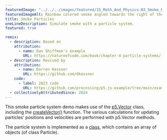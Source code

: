 ```yaml
---
featuredImage: "../../../images/featured/15_Math_And_Physics-03_Smoke_Particle_System-thumbnail.png"
featuredImageAlt: Rainbow colored smoke angled towards the right of the canvas, with a white arrow above the smoke pointing right.
title: Smoke Particles
oneLineDescription: Simulate smoke with a particle system.
featured: true

remix:
  - description: Based on
    attribution:
      - name: Dan Shiffman's example
        URL: https://natureofcode.com/book/chapter-4-particle-systems/
  - description: Revised by
    attribution:
      - name: Darren Kessner
        URL: https://github.com/dkessner
    code:
      - label: 2023 code
        URL: https://github.com/processing/p5.js-example/tree/main/examples/15_Math_And_Physics/03_Smoke_Particle_System
  - collectivelyAttributedSince: 2024
---
```



This smoke particle system demo makes use of the
<a href="https://p5js.org/reference/p5/p5.Vector">p5.Vector</a>
class, including the
<a href="https://p5js.org/reference/p5/createVector">createVector()</a>
function. The various calculations for updating particles'
positions and velocities are performed with p5.Vector methods.

The particle system is implemented as a
<a href="https://p5js.org/reference/p5/class">class</a>, which contains an array of
objects (of class Particle).